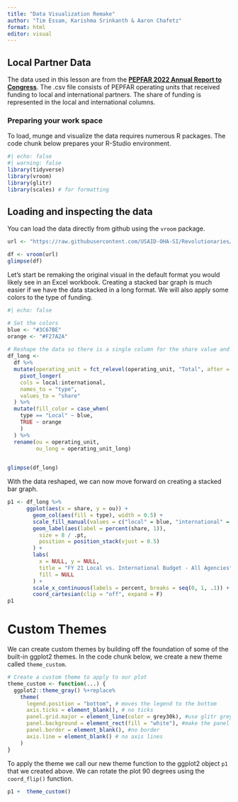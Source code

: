 ```yaml
---
title: "Data Visualization Remake"
author: "Tim Essam, Karishma Srinkanth & Aaron Chafetz"
format: html
editor: visual
---
```


## Local Partner Data

The data used in this lesson are from the [**PEPFAR 2022 Annual Report to Congress**](https://www.state.gov/wp-content/uploads/2022/05/PEPFAR2022.pdf). The .csv file consists of PEPFAR operating units that received funding to local and international partners. The share of funding is represented in the local and international columns.

### Preparing your work space

To load, munge and visualize the data requires numerous R packages. The code chunk below prepares your R-Studio environment.

```r
#| echo: false
#| warning: false
library(tidyverse)
library(vroom)
library(glitr)
library(scales) # for formatting

```

## Loading and inspecting the data

You can load the data directly from github using the `vroom` package.

```r
url <- "https://raw.githubusercontent.com/USAID-OHA-SI/Revolutionaries/main/Data_public/PEPFAR_local_partner_share.csv"

df <- vroom(url)
glimpse(df)
```

Let's start be remaking the original visual in the default format you would likely see in an Excel workbook. Creating a stacked bar graph is much easier if we have the data stacked in a long format. We will also apply some colors to the type of funding.

```r
#| echo: false

# Set the colors
blue <- "#3C67BE"
orange <- "#F27A2A"
  
# Reshape the data so there is a single column for the share value and a column for the type of funding
df_long <- 
  df %>% 
  mutate(operating_unit = fct_relevel(operating_unit, "Total", after = Inf)) %>% 
    pivot_longer(
    cols = local:international,
    names_to = "type",
    values_to = "share"
  ) %>%
  mutate(fill_color = case_when(
    type == "Local" ~ blue,
    TRUE ~ orange
    )
  ) %>% 
  rename(ou = operating_unit, 
         ou_long = operating_unit_long) 
  

glimpse(df_long)
```

With the data reshaped, we can now move forward on creating a stacked bar graph.

```r
p1 <- df_long %>% 
      ggplot(aes(x = share, y = ou)) +
        geom_col(aes(fill = type), width = 0.5) +
        scale_fill_manual(values = c("local" = blue, "international" = orange)) +
        geom_label(aes(label = percent(share, 1)),
          size = 8 / .pt,
          position = position_stack(vjust = 0.5)
        ) +
        labs(
          x = NULL, y = NULL,
          title = "FY 21 Local vs. International Budget - All Agencies",
          fill = NULL
        ) +
        scale_x_continuous(labels = percent, breaks = seq(0, 1, .1)) +
        coord_cartesian(clip = "off", expand = F)  
p1
```

# Custom Themes

We can create custom themes by building off the foundation of some of the built-in ggplot2 themes. In the code chunk below, we create a new theme called `theme_custom`.

```r
# Create a custom theme to apply to our plot
theme_custom <- function(...) {
  ggplot2::theme_gray() %+replace%
    theme(
      legend.position = "bottom", # moves the legend to the bottom
      axis.ticks = element_blank(), # no ticks
      panel.grid.major = element_line(color = grey30k), #use glitr grey30k color
      panel.background = element_rect(fill = "white"), #make the panel background white
      panel.border = element_blank(), #no border
      axis.line = element_blank() # no axis lines
    )
}
```

To apply the theme we call our new theme function to the ggplot2 object `p1` that we created above. We can rotate the plot 90 degrees using the `coord_flip()` function.

```r
p1 +  theme_custom() 


```
